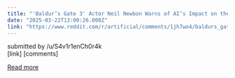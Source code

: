 ```yaml
---
title: "'Baldur’s Gate 3' Actor Neil Newbon Warns of AI’s Impact on the Games Industry Says it needs to be regulated promptly"
date: "2025-03-22T13:00:26.000Z"
link: "https://www.reddit.com/r/artificial/comments/1jh7wo4/baldurs_gate_3_actor_neil_newbon_warns_of_ais/"
---
```


submitted by    /u/S4v1r1enCh0r4k  
 [link]   [comments]

[Read more](https://www.reddit.com/r/artificial/comments/1jh7wo4/baldurs_gate_3_actor_neil_newbon_warns_of_ais/)
